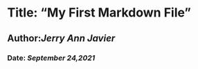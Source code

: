 # **Title: "My First Markdown File"**
## **Author:*Jerry Ann Javier***
### **Date: *September 24,2021***